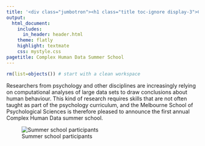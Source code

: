 ```yaml
---
title: '<div class="jumbotron"><h1 class="title toc-ignore display-3">Complex Human Data Summer School</h1><p class="lead">Melbourne, Australia. December 9-14, 2018</p></div>'
output:
  html_document:
    includes:
      in_header: header.html
    theme: flatly
    highlight: textmate
    css: mystyle.css
pagetitle: Complex Human Data Summer School
---
```


```r
rm(list=objects()) # start with a clean workspace
```

Researchers from psychology and other disciplines are increasingly relying on computational analyses of large data sets to draw conclusions about human behaviour. This kind of research
requires skills that are not often taught as part of the psychology curriculum, and the Melbourne School of Psychological Sciences is therefore pleased to announce the first annual Complex Human Data summer school.

![Summer school participants](images/chdss2018photo.jpg)

